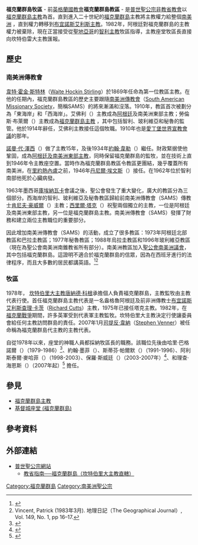 {{Link style|time=2015-12-12T03:12:36+00:00}}
{{Infobox 聖公會
| show_name=福克蘭群島牧區
| original_name=Parish of the Falkland Islands
| image=[[image:Portstanley_Cathedral.jpg|250 px]]
| caption=基督城座堂
| leadership=福克蘭群島牧區長
| ordinary=理查·海恩斯<br>（The Revd Dr. Richard Hines）
| headquarters=N/A
| location=[[索萊達島|索萊達島]][[斯坦利港|斯坦利港]]羅斯路17號
| territory={{flag|FLK}}及<br>{{SGS}}
| cathedral=[[基督城座堂_(福克蘭群島)|基督城座堂]]
| established=1869年12月21日（英格蘭國教會福克蘭群島教區）<br />1978年（'''福克蘭群島牧區'''）
| website=[https://web.archive.org/web/20120222102713/http://falklandia.com/Stanley_Town/Stanley_Town/Christ_Church_Cathedral.htm 福克蘭群島牧區官方網站──基督城座堂]
}}

'''福克蘭群島牧區''' - 前[[英格蘭國教會|英格蘭國教會]]'''福克蘭群島教區''' - 是[[普世聖公宗|普世聖公宗]][[非教省教會|非教省教會]]以[[福克蘭群島主教|福克蘭群島主教]]為首。直到進入二十世紀的[[福克蘭群島|福克蘭群島]]主教將主教權力給整個[[南美洲|南美洲]] ，直到權力轉移到[[布宜諾斯艾利斯主教|布宜諾斯艾利斯主教]]。1982年，阿根廷對福克蘭群島的主教權力被棄除，現在正當接受從[[聖地亞哥|聖地亞哥]]的[[智利主教|智利主教]]牧區指導，主教座堂牧區長直接向坎特伯雷大主教匯報。

==歷史==
===南美洲傳教會===
[[韋特·霍金·斯特林|韋特·霍金·斯特林]]（[[:en:Waite_Hockin_Stirling|Waite Hockin Stirling]]）於1869年任命為第一位教區主教。在他的任期內，福克蘭群島教區的歷史主要跟隨[[南美洲傳教會|南美洲傳教會]]（[[:en:South_American_Missionary_Society|South American Missionary Society]]，簡稱SAMS）的將來漸滿和沒落。1910年，教區首次被劃分為「東海岸」和「西海岸」。艾佛利（{{lang-en|Edward Every}}）主教成為[[阿根廷|阿根廷]]及南美洲東部主教；勞倫斯·布萊爾（{{lang-en|Lawrence Frederick Blair}}）主教成為[[福克蘭群島主教|福克蘭群島主教]] ，其中包括智利、玻利維亞和秘魯的監管。他於1914年辭任，艾佛利主教接任這個牧職。1910年也是[[1910年世界宣教會議|愛丁堡世界宣教會議]]的那年。

[[諾曼·代·澤西|諾曼·代·澤西]]（{{lang-en|Norman S de Jersey}}）做了主教15年，及後1934年[[約翰·韋勒|約翰·韋勒]]（{{lang-en|John R Weller}}）繼任。財政緊据使他鞏固，成為[[阿根廷主教|阿根廷及南美洲東部主教]]，同時保留福克蘭群島的監牧，並在技術上直到1946年令主教座空置。當時作為福克蘭群島教區令教區更團結，幾乎覆蓋所有南美洲，在[[里約熱內盧|里約熱內盧]]之前，1946年[[丹尼爾·埃文斯|丹尼爾·埃文斯]]（{{lang-en|Daniel Ivor Evans}}）接任。在1962年位於智利南部他死於心臟病發。

1963年墨西哥[[庫埃納瓦卡|庫埃納瓦卡]]會議之後，聖公會發生了重大變化，廣大的教區分為三個部分。西海岸的智利、玻利維亞及秘魯教區歸給前南美洲傳教會（SAMS）傳教士[[肯尼夫·豪威爾|肯尼夫·豪威爾]]（{{lang-en|Kenneth Howell}}）主教；[[西里爾·塔克|西里爾·塔克]]（{{lang-en|Cyril James Tucker}}）祝聖兩個獨立的主教，一位是阿根廷及南美洲東部主教，另一位是福克蘭群島主教。南美洲傳教會（SAMS）發揮了財務和建立兩位主教職位的重要部分。

因此增加南美洲傳教會（SAMS）的活動，成立了很多教區：1973年阿根廷北部教區和巴拉圭教區；1977年秘魯教區；1988年烏拉圭教區和1996年玻利維亞教區（現在為聖公會南美洲南錐教省所有部分）。南美洲教區加入[[聖公會南美洲議會|聖公會南美洲議會]]，其中包括福克蘭群島。這證明不適合於福克蘭群島的信眾，因為在西班牙進行的法律程序，而且大多數的居民都講英語。<ref name="wld">{{cite web|title=福克蘭 - 世界上最大的教區（The Falklands - The World's Largest Diocese） |url=http://www.falklands.info/history/histarticle18.html |last=Millam |first=Rev. Peter J. |date=1997年8月 |accessdate=2008年2月17日 |deadurl=yes |archiveurl=https://web.archive.org/web/20080112212502/http://www.falklands.info/history/histarticle18.html |archivedate=2008年1月12日 }}</ref><ref>Vincent, Patrick (1983年3月). 地理日記（The Geographical Journal）, Vol. 149, No. 1, pp 16–17.</ref>

===牧區===
1978年， [[坎特伯里大主教|坎特伯里大主教]][[唐納德·科根|唐納德·科根]]承擔個人負責福克蘭群島，主教監牧由主教代表行使。首任福克蘭群島主教代表是一名盎格魯阿根廷及前非洲傳教士[[布宜諾斯艾利斯|布宜諾斯艾利斯]][[查理·卡茨|查理·卡茨]]（[[:en:Richard_Cutts|Richard Cutts]]）主教，1975年已接任塔克主教。1982年，在[[福克蘭戰爭|福克蘭戰爭]]期間，許多英軍受到代表軍主教監牧。坎特伯里大主教決定行使讓委員會給任何主教訪問群島的責任。2007年1月[[司提反·韋納|司提反·韋納]]（[[:en:Stephen_Venner|Stephen Venner]]）被任命稱為福克蘭群島代主教的主教代表。

自從1978年以來，座堂的神職人員都採納牧區長的職務。該職位先後由哈里·巴格諾爾（{{lang-en|Harry Bagnall}}）（1979-1986）<ref>{{cite web|url=http://www.falklands.info/history/histarticle5.html |title=主教座堂的土地流浪者（Cathedral Land Rover） |accessdate=2008年2月17日 |last=Bagnall |first=Rev. Harry |date=1988年12月 |deadurl=yes |archiveurl=https://web.archive.org/web/20080112220050/http://www.falklands.info/history/histarticle5.html |archivedate=2008年1月12日 }}</ref>、約翰·墨菲（{{lang-en|John Murphy}}）、斯蒂芬·帕爾默（{{lang-en|Stephen Palmer}}）（1991-1996）、阿利斯泰爾·麥哈菲（{{lang-en|Alistair McHaffie}}）（1998-2003）、保羅·斯威廷（{{lang-en|Paul Sweeting}}）（2003-2007年）<ref>{{cite news|title=主任牧師正準備作福克蘭群島牧區長（Vicar prepares for Falklands）|publisher=BBC|date=2003年3月9日|url=http://news.bbc.co.uk/1/hi/england/2834593.stm|accessdate=2008年2月17日|archive-date=2004年5月7日|archive-url=https://web.archive.org/web/20040507173041/http://news.bbc.co.uk/1/hi/england/2834593.stm|dead-url=no}}</ref>、和理查·海恩斯（{{lang-en|Richard Hines}}）（2007年起）<ref>{{cite web|url=http://www.falklands.gov.fk/media/christ-church-cathedral-appointment.php |title=新的牧區長接任（New Rector Appointed） |accessdate=2008年2月17日 |deadurl=yes |archiveurl=https://web.archive.org/web/20080208233026/http://www.falklands.gov.fk/media/christ-church-cathedral-appointment.php |archivedate=2008年2月8日 }}</ref> 擔任。

==參見==
*[[福克蘭群島主教|福克蘭群島主教]]
*[[基督城座堂_(福克蘭群島)|基督城座堂 (福克蘭群島)]]

==參考資料==
{{reflist}}

==外部連結==
*[http://www.anglicancommunion.org/ 普世聖公宗網站] {{Wayback|url=http://www.anglicancommunion.org/ |date=20090319004737 }}{{en}}
**[http://www.anglicancommunion.org/tour/province.cfm?ID=Y7 教省指南──福克蘭群島（坎特伯里大主教直轄）] {{Wayback|url=http://www.anglicancommunion.org/tour/province.cfm?ID=Y7 |date=20140706100553 }}{{en}}

{{聖公會}}

[[Category:福克蘭群島|Category:福克蘭群島]]
[[Category:南美洲聖公宗|Category:南美洲聖公宗]]